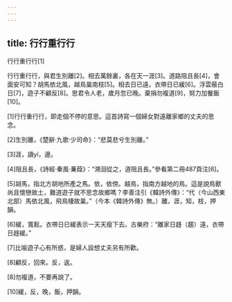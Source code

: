 ```yaml
---
---
---
```

title: 行行重行行
---




行行重行行[1]

行行重行行，與君生別離[2]。相去萬餘裏，各在天一涯[3]。道路阻且長[4]，會面安可知？胡馬依北風，越鳥巢南枝[5]。相去日已遠，衣帶日已緩[6]。浮雲蔽白日[7]，遊子不顧反[8]。思君令人老，歲月忽已晚。棄捐勿複道[9]，努力加餐飯[10]。

[1]行行重行行，即走個不停的意思。這首詩寫一個婦女對遠離家鄉的丈夫的思念。

[2]生別離，《楚辭·九歌·少司命》：“悲莫悲兮生別離。”

[3]涯，讀yí，邊。

[4]阻且長，《詩經·秦風·蒹葭》：“溯洄從之，道阻且長。”參看第二冊487頁注[6]。

[5]胡馬，指北方胡地所產之馬。依，依傍。越鳥，指南方越地的鳥。這是說鳥獸尚且懷戀故土，難道遊子就不思念故鄉嗎？李善注引《韓詩外傳》：“代（今山西東北部）馬依北風，飛鳥棲故巢。”（今本《韓詩外傳》無。）離，涯，知，枝，押韻。

[6]緩，寬鬆。衣帶日已緩表示一天天瘦下去。古樂府：“離家日趍（趨）遠，衣帶日趍緩。”

[7]比喻遊子心有所惑，是婦人設想丈夫另有所歡。

[8]顧反，回來。反，返。

[8]勿複道，不要再說了。

[10]緩，反，晚，飯，押韻。